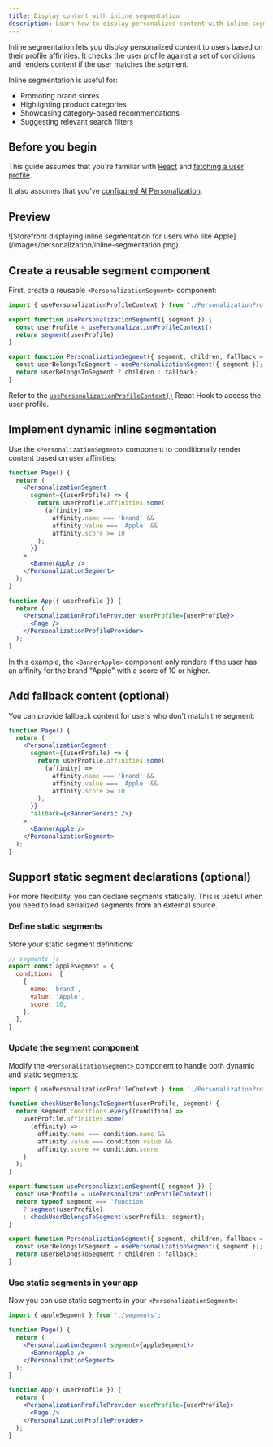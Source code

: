 ```yaml
---
title: Display content with inline segmentation
description: Learn how to display personalized content with inline segmentation.
---
```



<Beta />

Inline segmentation lets you display personalized content to users based on their profile affinities.
It checks the user profile against a set of conditions and renders content if the user matches the segment.

Inline segmentation is useful for:

- Promoting brand stores
- Highlighting product categories
- Showcasing category-based recommendations
- Suggesting relevant search filters

## Before you begin

This guide assumes that you're familiar with [React](https://react.dev/) and [fetching a user profile](/guides/personalization/ai-personalization/guides/fetching-a-user-profile/#fetch-a-user-profile).

It also assumes that you've [configured AI Personalization](/guides/personalization/ai-personalization/configure/#setup-personalization).

## Preview

<Frame caption="Storefront displaying inline segmentation for users who like Apple">
  ![Storefront displaying inline segmentation for users who like Apple](/images/personalization/inline-segmentation.png)
</Frame>

## Create a reusable segment component

First, create a reusable `<PersonalizationSegment>` component:

```jsx JSX
import { usePersonalizationProfileContext } from "./PersonalizationProfileContext";

export function usePersonalizationSegment({ segment }) {
  const userProfile = usePersonalizationProfileContext();
  return segment(userProfile)
}

export function PersonalizationSegment({ segment, children, fallback = null }) {
  const userBelongsToSegment = usePersonalizationSegment({ segment });
  return userBelongsToSegment ? children : fallback;
}
```

Refer to the [`usePersonalizationProfileContext()`](/guides/personalization/ai-personalization/guides/fetching-a-user-profile/#provide-the-user-profile) React Hook to access the user profile.

## Implement dynamic inline segmentation

Use the `<PersonalizationSegment>` component to conditionally render content based on user affinities:

```jsx JSX
function Page() {
  return (
    <PersonalizationSegment
      segment={(userProfile) => {
        return userProfile.affinities.some(
          (affinity) =>
            affinity.name === 'brand' &&
            affinity.value === 'Apple' &&
            affinity.score >= 10
        );
      }}
    >
      <BannerApple />
    </PersonalizationSegment>
  );
}

function App({ userProfile }) {
  return (
    <PersonalizationProfileProvider userProfile={userProfile}>
      <Page />
    </PersonalizationProfileProvider>
  );
}
```

In this example, the `<BannerApple>` component only renders if the user has an affinity for the brand "Apple" with a score of 10 or higher.

## Add fallback content (optional)

You can provide fallback content for users who don't match the segment:

```jsx JSX
function Page() {
  return (
    <PersonalizationSegment
      segment={(userProfile) => {
        return userProfile.affinities.some(
          (affinity) =>
            affinity.name === 'brand' &&
            affinity.value === 'Apple' &&
            affinity.score >= 10
        );
      }}
      fallback={<BannerGeneric />}
    >
      <BannerApple />
    </PersonalizationSegment>
  );
}
```

## Support static segment declarations (optional)

For more flexibility, you can declare segments statically.
This is useful when you need to load serialized segments from an external source.

### Define static segments

Store your static segment definitions:

```js JavaScript
// segments.js
export const appleSegment = {
  conditions: [
    {
      name: 'brand',
      value: 'Apple',
      score: 10,
    },
  ],
}
```

### Update the segment component

Modify the `<PersonalizationSegment>` component to handle both dynamic and static segments:

```jsx JSX
import { usePersonalizationProfileContext } from './PersonalizationProfileContext';

function checkUserBelongsToSegment(userProfile, segment) {
  return segment.conditions.every((condition) =>
    userProfile.affinities.some(
      (affinity) =>
        affinity.name === condition.name &&
        affinity.value === condition.value &&
        affinity.score >= condition.score
    )
  );
}

export function usePersonalizationSegment({ segment }) {
  const userProfile = usePersonalizationProfileContext();
  return typeof segment === 'function'
    ? segment(userProfile)
    : checkUserBelongsToSegment(userProfile, segment);
}

export function PersonalizationSegment({ segment, children, fallback = null }) {
  const userBelongsToSegment = usePersonalizationSegment({ segment });
  return userBelongsToSegment ? children : fallback;
}
```

### Use static segments in your app

Now you can use static segments in your `<PersonalizationSegment>`:

```jsx JSX
import { appleSegment } from './segments';

function Page() {
  return (
    <PersonalizationSegment segment={appleSegment}>
      <BannerApple />
    </PersonalizationSegment>
  );
}

function App({ userProfile }) {
  return (
    <PersonalizationProfileProvider userProfile={userProfile}>
      <Page />
    </PersonalizationProfileProvider>
  );
}
```